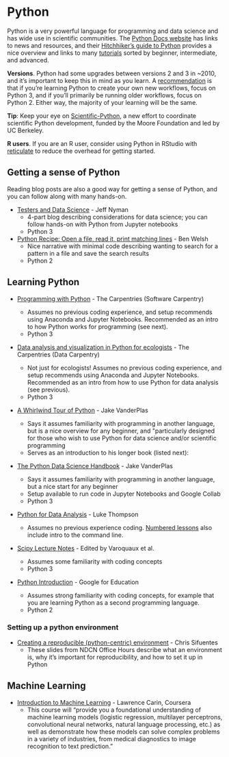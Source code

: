 # Python {#python}


Python is a very powerful language for programming and data science and has wide use in scientific communities. The [Python Docs website](https://docs.python.org/3/) has links to news and resources, and their [Hitchhiker's guide to Python](https://docs.python-guide.org/) provides a nice overview and links to many [tutorials](https://docs.python-guide.org/intro/learning/#beginner) sorted by beginner, intermediate, and advanced.

**Versions**. Python had some upgrades between versions 2 and 3 in \~2010, and it's important to keep this in mind as you learn. A [recommendation](https://www.quora.com/As-someone-interested-in-learning-Python-should-I-start-with-2-x-or-go-straight-to-3-x/answer/Wesley-Chun?srid=hFhk&share=1) is that if you're learning Python to create your own new workflows, focus on Python 3, and if you'll primarily be running older workflows, focus on Python 2. Either way, the majority of your learning will be the same.

**Tip**: Keep your eye on [Scientific-Python](https://scientific-python.org/), a new effort to coordinate scientific Python development, funded by the Moore Foundation and led by UC Berkeley.

**R users**. If you are an R user, consider using Python in RStudio with [reticulate](https://rstudio.github.io/reticulate/) to reduce the overhead for getting started.

## Getting a sense of Python {#python-sense}

Reading blog posts are also a good way for getting a sense of Python, and you can follow along with many hands-on. 

- [Testers and Data Science](https://testerstories.com/2018/01/testers-and-data-science-part-1/) - Jeff Nyman
  - 4-part blog describing considerations for data science; you can follow hands-on with Python from Jupyter notebooks
  - Python 3
- [Python Recipe: Open a file, read it, print matching lines](https://palewi.re/posts/2008/04/05/python-recipe-open-a-file-read-through-it-print-each-line-matching-a-search-term/) - Ben Welsh
  - Nice narrative with minimal code describing wanting to search for a pattern in a file and save the search results
  - Python 2

## Learning Python {#python-learn}

-   [Programming with Python](https://swcarpentry.github.io/python-novice-inflammation/index.html) - The Carpentries (Software Carpentry)

    - Assumes no previous coding experience, and setup recommends using Anaconda and Jupyter Notebooks. Recommended as an intro to how Python works for programming (see next).
    - Python 3
- [Data analysis and visualization in Python for ecologists](https://datacarpentry.org/python-ecology-lesson/) - The Carpentries (Data Carpentry)

    - Not just for ecologists! Assumes no previous coding experience, and setup recommends using Anaconda and Jupyter Notebooks. Recommended as an intro from how to use Python for data analysis (see previous).
    - Python 3

-   [A Whirlwind Tour of Python](https://jakevdp.github.io/WhirlwindTourOfPython/) - Jake VanderPlas

    -   Says it assumes familiarity with programming in another language, but is a nice overview for any beginner, and \"particularly designed for those who wish to use Python for data science and/or scientific programming
    -   Serves as an introduction to his longer book (listed next):

-   [The Python Data Science Handbook](https://jakevdp.github.io/PythonDataScienceHandbook/) - Jake VanderPlas

    -   Says it assumes familiarity with programming in another language, but a nice start for any beginner
    -   Setup available to run code in Jupyter Notebooks and Google Collab
    -   Python 3

-   [Python for Data Analysis](https://github.com/cuttlefishh/python-for-data-analysis) - Luke Thompson
    -   Assumes no previous experience coding. [Numbered lessons](https://github.com/cuttlefishh/python-for-data-analysis#lesson-schedule) also include intro to the command line.

-   [Scipy Lecture Notes](https://scipy-lectures.org/index.html) - Edited by Varoquaux et al.
    -   Assumes some familiarity with coding concepts
    -   Python 3

-   [Python Introduction](https://developers.google.com/edu/python/introduction) - Google for Education

    -   Assumes strong familiarity with coding concepts, for example that you are learning Python as a second programming language.
    -   Python 2

### Setting up a python environment

- [Creating a reproducible (python-centric) environment](https://docs.google.com/presentation/d/1qNJrRJsiMRHRyvFzbySmmbtgDgVtG5ht95892-39CVE/edit#slide=id.p) - Chris Sifuentes
  - These slides from NDCN Office Hours describe what an environment is, why it's important for reproducibility, and how to set it up in Python


## Machine Learning

-   [Introduction to Machine Learning](https://www.coursera.org/learn/machine-learning-duke) - Lawrence Carin, Coursera
    - This course will "provide you a foundational understanding of machine learning models (logistic regression, multilayer perceptrons, convolutional neural networks, natural language processing, etc.) as well as demonstrate how these models can solve complex problems in a variety of industries, from medical diagnostics to image recognition to text prediction."
    
    
